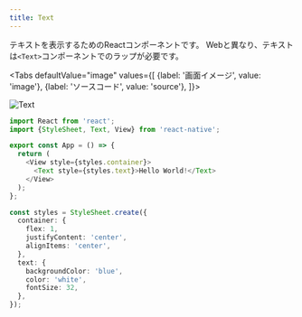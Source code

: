 ```yaml
---
title: Text
---
```



テキストを表示するためのReactコンポーネントです。
Webと異なり、テキストは`<Text>`コンポーネントでのラップが必要です。

<!-- textlint-disable ja-technical-writing/sentence-length,ja-technical-writing/max-comma,ja-spacing/ja-no-space-around-parentheses,jtf-style/3.3.かっこ類と隣接する文字の間のスペースの有無,ja-technical-writing/ja-no-mixed-period -->

<Tabs
  defaultValue="image"
  values={[
    {label: '画面イメージ', value: 'image'},
    {label: 'ソースコード', value: 'source'},
  ]}>

<!-- textlint-enable ja-technical-writing/sentence-length,ja-technical-writing/max-comma,ja-spacing/ja-no-space-around-parentheses,jtf-style/3.3.かっこ類と隣接する文字の間のスペースの有無,ja-technical-writing/ja-no-mixed-period -->

<TabItem value="image">

![Text](text.png)

</TabItem>

<TabItem value="source">

```typescript jsx title="/src/App.tsx"
import React from 'react';
import {StyleSheet, Text, View} from 'react-native';

export const App = () => {
  return (
    <View style={styles.container}>
      <Text style={styles.text}>Hello World!</Text>
    </View>
  );
};

const styles = StyleSheet.create({
  container: {
    flex: 1,
    justifyContent: 'center',
    alignItems: 'center',
  },
  text: {
    backgroundColor: 'blue',
    color: 'white',
    fontSize: 32,
  },
});
```

</TabItem>
</Tabs>
